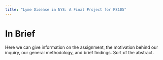 ```yaml
---
title: "Lyme Disease in NYS: A Final Project for P8105"
---
```


# In Brief

Here we can give information on the assignment, the motivation behind our inquiry, our general methodology, and brief findings. Sort of the abstract. 